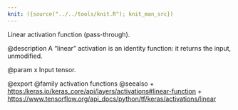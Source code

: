 ```yaml
---
knit: ({source("../../tools/knit.R"); knit_man_src})
---
```

Linear activation function (pass-through).

@description
A "linear" activation is an identity function:
it returns the input, unmodified.

@param x Input tensor.

@export
@family activation functions
@seealso
+ <https:/keras.io/keras_core/api/layers/activations#linear-function>
+ <https://www.tensorflow.org/api_docs/python/tf/keras/activations/linear>
